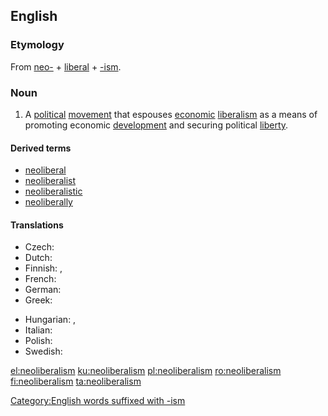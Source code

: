 ==English==
{{wikipedia}}

===Etymology===
From [[neo-]] + [[liberal]] + [[-ism]].

===Noun===
{{en-noun|~}}

# A [[political]] [[movement]] that espouses [[economic]] [[liberalism]] as a means of promoting economic [[development]] and securing political [[liberty]].

====Derived terms====
* [[neoliberal]]
* [[neoliberalist]]
* [[neoliberalistic]]
* [[neoliberally]]

====Translations====
{{trans-top|political movement}}
* Czech: {{t|cs|neoliberalizmus|m}}
* Dutch: {{t+|nl|neoliberalisme|n}}
* Finnish: {{t|fi|neoliberalismi}}, {{t|fi|uusliberalismi}}
* French: {{t+|fr|néolibéralisme|m}}
* German: {{t+|de|Neoliberalismus|m}}
* Greek: {{t+|el|νεοφιλελευθερισμός|m}}
{{trans-mid}}
* Hungarian: {{t+|hu|neoliberalizmus}}, {{t|hu|újliberalizmus}}
* Italian: {{t+|it|neoliberismo|m}}
* Polish: {{t|pl|neoliberalizm|m}}
* Swedish: {{t|sv|nyliberalism|n}}
{{trans-bottom}}

[[Category:English words suffixed with -ism]]

[[el:neoliberalism]]
[[ku:neoliberalism]]
[[pl:neoliberalism]]
[[ro:neoliberalism]]
[[fi:neoliberalism]]
[[ta:neoliberalism]]